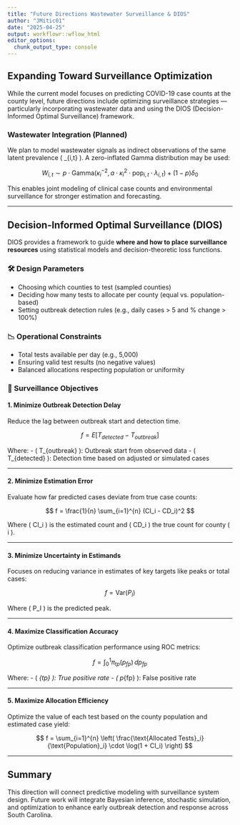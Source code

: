 ```yaml
---
title: "Future Directions Wastewater Surveillance & DIOS"
author: "JMitic01"
date: "2025-04-25"
output: workflowr::wflow_html
editor_options:
  chunk_output_type: console
---
```


## Expanding Toward Surveillance Optimization

While the current model focuses on predicting COVID-19 case counts at the county level, future directions include optimizing surveillance strategies — particularly incorporating wastewater data and using the DIOS (Decision-Informed Optimal Surveillance) framework.

### Wastewater Integration (Planned)

We plan to model wastewater signals as indirect observations of the same latent prevalence \( \lambda_{i,t} \). A zero-inflated Gamma distribution may be used:

$$
W_{i,t} \sim p \cdot \text{Gamma}(\kappa_i^{-2}, a \cdot \kappa_i^2 \cdot \text{pop}_{i,t} \cdot \lambda_{i,t}) + (1-p)\delta_0
$$

This enables joint modeling of clinical case counts and environmental surveillance for stronger estimation and forecasting.

---

## Decision-Informed Optimal Surveillance (DIOS)

DIOS provides a framework to guide **where and how to place surveillance resources** using statistical models and decision-theoretic loss functions.

### 🛠 Design Parameters
- Choosing which counties to test (sampled counties)
- Deciding how many tests to allocate per county (equal vs. population-based)
- Setting outbreak detection rules (e.g., daily cases > 5 and % change > 100%)

### 📉 Operational Constraints
- Total tests available per day (e.g., 5,000)
- Ensuring valid test results (no negative values)
- Balanced allocations respecting population or uniformity

### 🎯 Surveillance Objectives

#### 1. **Minimize Outbreak Detection Delay**
Reduce the lag between outbreak start and detection time.

$$
f = E[T_{detected} - T_{outbreak}]
$$

Where:
- \( T_{outbreak} \): Outbreak start from observed data
- \( T_{detected} \): Detection time based on adjusted or simulated cases

---

#### 2. **Minimize Estimation Error**
Evaluate how far predicted cases deviate from true case counts:

$$
f = \frac{1}{n} \sum_{i=1}^{n} (CI_i - CD_i)^2
$$

Where \( CI_i \) is the estimated count and \( CD_i \) the true count for county \( i \).

---

#### 3. **Minimize Uncertainty in Estimands**
Focuses on reducing variance in estimates of key targets like peaks or total cases:

$$
f = \text{Var}(P_I)
$$

Where \( P_I \) is the predicted peak.

---

#### 4. **Maximize Classification Accuracy**
Optimize outbreak classification performance using ROC metrics:

$$
f = \int_0^1 \pi_{tp}(p_{fp}) \, dp_{fp}
$$

Where:
- \( \pi_{tp} \): True positive rate
- \( p_{fp} \): False positive rate

---

#### 5. **Maximize Allocation Efficiency**
Optimize the value of each test based on the county population and estimated case yield:

$$
f = \sum_{i=1}^{n} \left( \frac{\text{Allocated Tests}_i}{\text{Population}_i} \cdot \log(1 + CI_i) \right)
$$

---

## Summary

This direction will connect predictive modeling with surveillance system design. Future work will integrate Bayesian inference, stochastic simulation, and optimization to enhance early outbreak detection and response across South Carolina.

